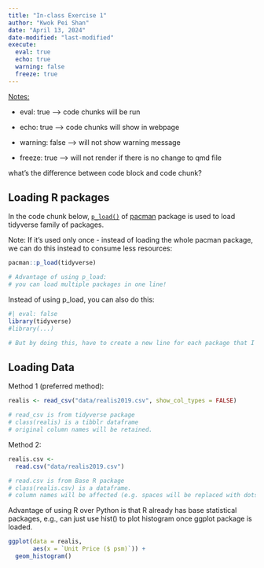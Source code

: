 ```yaml
---
title: "In-class Exercise 1"
author: "Kwok Pei Shan"
date: "April 13, 2024"
date-modified: "last-modified"
execute: 
  eval: true
  echo: true
  warning: false
  freeze: true
---
```


[Notes:]{.underline}

-   eval: true --\> code chunks will be run

-   echo: true --\> code chunks will show in webpage

-   warning: false --\> will not show warning message

-   freeze: true --\> will not render if there is no change to qmd file

what's the difference between code block and code chunk?

## Loading R packages

In the code chunk below, [`p_load()`](https://www.rdocumentation.org/packages/pacman/versions/0.5.1/topics/p_load) of [pacman](http://trinker.github.io/pacman_dev/) package is used to load tidyverse family of packages.

Note: If it's used only once - instead of loading the whole pacman package, we can do this instead to consume less resources:

```r
pacman::p_load(tidyverse)

# Advantage of using p_load:
# you can load multiple packages in one line!
```

Instead of using p_load, you can also do this:
```r
#| eval: false
library(tidyverse)
#library(...)

# But by doing this, have to create a new line for each package that I need to load.
```

## Loading Data

Method 1 (preferred method):
```r
realis <- read_csv("data/realis2019.csv", show_col_types = FALSE)

# read_csv is from tidyverse package
# class(realis) is a tibblr dataframe
# original column names will be retained.

```

Method 2:
```r
realis.csv <- 
  read.csv("data/realis2019.csv")

# read.csv is from Base R package
# class(realis.csv) is a dataframe.
# column names will be affected (e.g. spaces will be replaced with dots)

```

Advantage of using R over Python is that R already has base statistical packages, e.g., can just use hist() to plot histogram once ggplot package is loaded.

```r
ggplot(data = realis,
       aes(x = `Unit Price ($ psm)`)) +
  geom_histogram()
```
